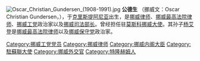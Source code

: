 {{multiple issues|
{{expand|time=2015-09-18T11:38:55+00:00}}
{{unreferenced|time=2015-09-18T11:38:55+00:00}}
}}
[[File:Oscar_Christian_Gundersen_(1908-1991).jpg|thumb]]
'''公德生''' （挪威文：Oscar Christian Gundersen，{{bd|1908年||1991年}}），于[[奥斯陆|克里斯提阿尼亚]]出生，是[[挪威|挪威]][[律师|律师]]、[[挪威|挪威]][[最高法院律师|最高法院律师]]、[[挪威工党|挪威工党]]政治家以及[[挪威|挪威]][[司法部长|司法部长]]。曾经担任驻[[莫斯科|莫斯科]][[挪威|挪威]][[大使|大使]]。其孙子[[杨艾登|杨艾登]]是[[挪威|挪威]][[最高法院律师|最高法院律师]]以及[[挪威|挪威]][[保守党_(挪威)|保守党]]政治家。

{{normdaten}}
{{DEFAULTSORT:gundersen}}
[[Category:挪威工党党员|Category:挪威工党党员]]
[[Category:挪威律师|Category:挪威律师]]
[[Category:挪威内阁大臣|Category:挪威内阁大臣]]
[[Category:駐蘇聯大使|Category:駐蘇聯大使]]
[[Category:挪威外交官|Category:挪威外交官]]
[[Category:特隆赫姆人|Category:特隆赫姆人]]
{{norway-bio-stub}}